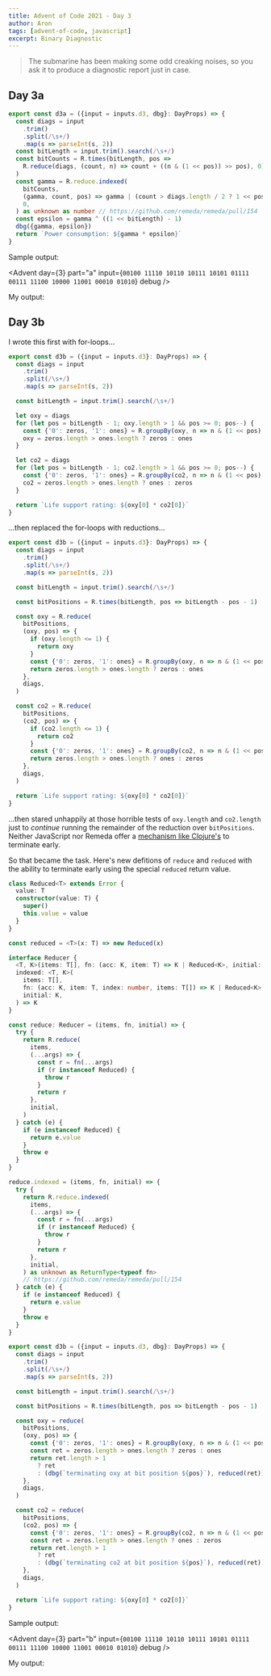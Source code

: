 ```yaml
---
title: Advent of Code 2021 - Day 3
author: Aron
tags: [advent-of-code, javascript]
excerpt: Binary Diagnostic
---
```


> The submarine has been making some odd creaking noises, so you ask it to
> produce a diagnostic report just in case.

## Day 3a

```typescript
export const d3a = ({input = inputs.d3, dbg}: DayProps) => {
  const diags = input
    .trim()
    .split(/\s+/)
    .map(s => parseInt(s, 2))
  const bitLength = input.trim().search(/\s+/)
  const bitCounts = R.times(bitLength, pos =>
    R.reduce(diags, (count, n) => count + ((n & (1 << pos)) >> pos), 0),
  )
  const gamma = R.reduce.indexed(
    bitCounts,
    (gamma, count, pos) => gamma | (count > diags.length / 2 ? 1 << pos : 0),
    0,
  ) as unknown as number // https://github.com/remeda/remeda/pull/154
  const epsilon = gamma ^ ((1 << bitLength) - 1)
  dbg({gamma, epsilon})
  return `Power consumption: ${gamma * epsilon}`
}
```

Sample output:

<Advent day={3} part="a" input={`
00100
11110
10110
10111
10101
01111
00111
11100
10000
11001
00010
01010
`} debug />

My output:

<Advent day={3} part="a" debug />

## Day 3b

I wrote this first with for-loops...

```typescript
export const d3b = ({input = inputs.d3}: DayProps) => {
  const diags = input
    .trim()
    .split(/\s+/)
    .map(s => parseInt(s, 2))

  const bitLength = input.trim().search(/\s+/)

  let oxy = diags
  for (let pos = bitLength - 1; oxy.length > 1 && pos >= 0; pos--) {
    const {'0': zeros, '1': ones} = R.groupBy(oxy, n => n & (1 << pos) && 1)
    oxy = zeros.length > ones.length ? zeros : ones
  }

  let co2 = diags
  for (let pos = bitLength - 1; co2.length > 1 && pos >= 0; pos--) {
    const {'0': zeros, '1': ones} = R.groupBy(co2, n => n & (1 << pos) && 1)
    co2 = zeros.length > ones.length ? ones : zeros
  }

  return `Life support rating: ${oxy[0] * co2[0]}`
}
```

...then replaced the for-loops with reductions...

```typescript
export const d3b = ({input = inputs.d3}: DayProps) => {
  const diags = input
    .trim()
    .split(/\s+/)
    .map(s => parseInt(s, 2))

  const bitLength = input.trim().search(/\s+/)

  const bitPositions = R.times(bitLength, pos => bitLength - pos - 1)

  const oxy = R.reduce(
    bitPositions,
    (oxy, pos) => {
      if (oxy.length <= 1) {
        return oxy
      }
      const {'0': zeros, '1': ones} = R.groupBy(oxy, n => n & (1 << pos) && 1)
      return zeros.length > ones.length ? zeros : ones
    },
    diags,
  )

  const co2 = R.reduce(
    bitPositions,
    (co2, pos) => {
      if (co2.length <= 1) {
        return co2
      }
      const {'0': zeros, '1': ones} = R.groupBy(co2, n => n & (1 << pos) && 1)
      return zeros.length > ones.length ? ones : zeros
    },
    diags,
  )

  return `Life support rating: ${oxy[0] * co2[0]}`
}
```

...then stared unhappily at those horrible tests of `oxy.length` and
`co2.length` just to _continue_ running the remainder of the reduction over
`bitPositions`. Neither JavaScript nor Remeda offer a [mechanism like
Clojure's](https://clojuredocs.org/clojure.core/reduced) to terminate early.

So that became the task. Here's new defitions of `reduce` and `reduced` with the
ability to terminate early using the special `reduced` return value.

```typescript
class Reduced<T> extends Error {
  value: T
  constructor(value: T) {
    super()
    this.value = value
  }
}

const reduced = <T>(x: T) => new Reduced(x)

interface Reducer {
  <T, K>(items: T[], fn: (acc: K, item: T) => K | Reduced<K>, initial: K): K
  indexed: <T, K>(
    items: T[],
    fn: (acc: K, item: T, index: number, items: T[]) => K | Reduced<K>,
    initial: K,
  ) => K
}

const reduce: Reducer = (items, fn, initial) => {
  try {
    return R.reduce(
      items,
      (...args) => {
        const r = fn(...args)
        if (r instanceof Reduced) {
          throw r
        }
        return r
      },
      initial,
    )
  } catch (e) {
    if (e instanceof Reduced) {
      return e.value
    }
    throw e
  }
}

reduce.indexed = (items, fn, initial) => {
  try {
    return R.reduce.indexed(
      items,
      (...args) => {
        const r = fn(...args)
        if (r instanceof Reduced) {
          throw r
        }
        return r
      },
      initial,
    ) as unknown as ReturnType<typeof fn>
    // https://github.com/remeda/remeda/pull/154
  } catch (e) {
    if (e instanceof Reduced) {
      return e.value
    }
    throw e
  }
}

export const d3b = ({input = inputs.d3, dbg}: DayProps) => {
  const diags = input
    .trim()
    .split(/\s+/)
    .map(s => parseInt(s, 2))

  const bitLength = input.trim().search(/\s+/)

  const bitPositions = R.times(bitLength, pos => bitLength - pos - 1)

  const oxy = reduce(
    bitPositions,
    (oxy, pos) => {
      const {'0': zeros, '1': ones} = R.groupBy(oxy, n => n & (1 << pos) && 1)
      const ret = zeros.length > ones.length ? zeros : ones
      return ret.length > 1
        ? ret
        : (dbg(`terminating oxy at bit position ${pos}`), reduced(ret))
    },
    diags,
  )

  const co2 = reduce(
    bitPositions,
    (co2, pos) => {
      const {'0': zeros, '1': ones} = R.groupBy(co2, n => n & (1 << pos) && 1)
      const ret = zeros.length > ones.length ? ones : zeros
      return ret.length > 1
        ? ret
        : (dbg(`terminating co2 at bit position ${pos}`), reduced(ret))
    },
    diags,
  )

  return `Life support rating: ${oxy[0] * co2[0]}`
}
```

Sample output:

<Advent day={3} part="b" input={`
00100
11110
10110
10111
10101
01111
00111
11100
10000
11001
00010
01010
`} debug />

My output:

<Advent day={3} part="b" debug />
